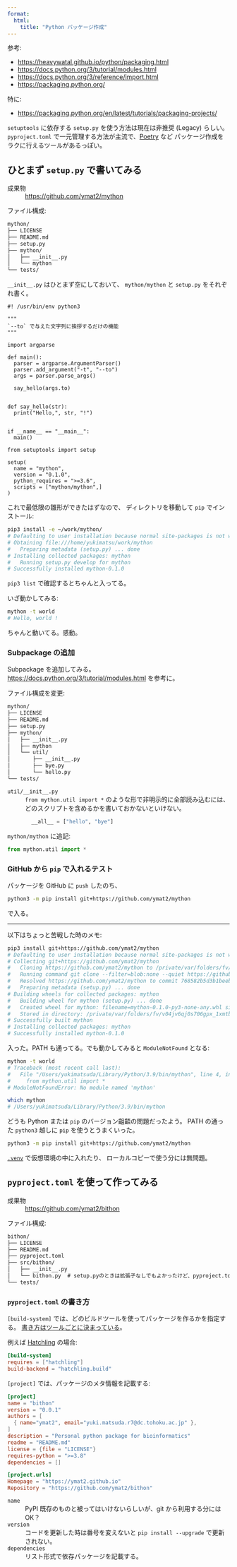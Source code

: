 ```yaml
---
format:
  html:
    title: "Python パッケージ作成"
---
```


参考:

- <https://heavywatal.github.io/python/packaging.html>
- <https://docs.python.org/3/tutorial/modules.html>
- <https://docs.python.org/3/reference/import.html>
- <https://packaging.python.org/>

特に:

- <https://packaging.python.org/en/latest/tutorials/packaging-projects/>

`setuptools` に依存する `setup.py` を使う方法は現在は非推奨 (Legacy) らしい。
`pyproject.toml` で一元管理する方法が主流で、[Poetry](https://python-poetry.org/) など
パッケージ作成をラクに行えるツールがあるっぽい。


## ひとまず `setup.py` で書いてみる

成果物
: <https://github.com/ymat2/mython>

ファイル構成:

```txt
mython/
├── LICENSE
├── README.md
├── setup.py
├── mython/
│   ├── __init__.py
│   └── mython
└── tests/
```

`__init__.py` はひとまず空にしておいて、
`mython/mython` と `setup.py` をそれぞれ書く。

```.python
#! /usr/bin/env python3

"""
`--to` で与えた文字列に挨拶するだけの機能
"""

import argparse

def main():
  parser = argparse.ArgumentParser()
  parser.add_argument("-t", "--to")
  args = parser.parse_args()

  say_hello(args.to)


def say_hello(str):
  print("Hello,", str, "!")


if __name__ == "__main__":
  main()
```

```.python
from setuptools import setup

setup(
  name = "mython",
  version = "0.1.0",
  python_requires = ">=3.6",
  scripts = ["mython/mython",]
)
```


これで最低限の雛形ができたはずなので、
ディレクトリを移動して `pip` でインストール:

```sh
pip3 install -e ~/work/mython/
# Defaulting to user installation because normal site-packages is not writeable
# Obtaining file:///home/yukimatsu/work/mython
#   Preparing metadata (setup.py) ... done
# Installing collected packages: mython
#   Running setup.py develop for mython
# Successfully installed mython-0.1.0
```

`pip3 list` で確認するとちゃんと入ってる。

いざ動かしてみる:

```sh
mython -t world
# Hello, world !
```

ちゃんと動いてる。感動。

### Subpackage の追加

Subpackage を追加してみる。
<https://docs.python.org/3/tutorial/modules.html> を参考に。

ファイル構成を変更:

```txt
mython/
├── LICENSE
├── README.md
├── setup.py
├── mython/
│   ├── __init__.py
│   ├── mython
│   └── util/
│       ├── __init__.py
│       ├── bye.py
│       └── hello.py
└── tests/
```

`util/__init__.py`
: `from mython.util import *` のような形で非明示的に全部読み込むには、
  どのスクリプトを含めるかを書いておかないといけない。
: ```python
  __all__ = ["hello", "bye"]
  ```

`mython/mython` に追記:

```python
from mython.util import *
```

### GitHub から `pip` で入れるテスト

パッケージを GitHub に `push` したのち、

```sh
python3 -m pip install git+https://github.com/ymat2/mython
```

で入る。

***

以下はちょっと苦戦した時のメモ:

```sh
pip3 install git+https://github.com/ymat2/mython
# Defaulting to user installation because normal site-packages is not writeable
# Collecting git+https://github.com/ymat2/mython
#   Cloning https://github.com/ymat2/mython to /private/var/folders/fv/v04jv6qj0s706gpx_1xmtb6h0000gn/T/pip-req-build-wybszzlv
#   Running command git clone --filter=blob:none --quiet https://github.com/ymat2/mython /private/var/folders/fv/v04jv6qj0s706gpx_1xmtb6h0000gn/T/pip-req-build-wybszzlv
#   Resolved https://github.com/ymat2/mython to commit 768582b5d3b1beeb907c7069ad9e1262ceff8e8a
#   Preparing metadata (setup.py) ... done
# Building wheels for collected packages: mython
#   Building wheel for mython (setup.py) ... done
#   Created wheel for mython: filename=mython-0.1.0-py3-none-any.whl size=2184 sha256=e027f1c56c0875027c675bae7ed8e6e930d5eda94ba56a3c89c8ab7a44d5c9cd
#   Stored in directory: /private/var/folders/fv/v04jv6qj0s706gpx_1xmtb6h0000gn/T/pip-ephem-wheel-cache-h9514znu/wheels/ff/f8/78/b8c23ba02469077c837d9d6e6265973e5322a7fae67b897fdf
# Successfully built mython
# Installing collected packages: mython
# Successfully installed mython-0.1.0
```

入った。PATH も通ってる。でも動かしてみると `ModuleNotFound` となる:

```sh
mython -t world
# Traceback (most recent call last):
#   File "/Users/yukimatsuda/Library/Python/3.9/bin/mython", line 4, in <module>
#     from mython.util import *
# ModuleNotFoundError: No module named 'mython'

which mython
# /Users/yukimatsuda/Library/Python/3.9/bin/mython
```

どうも Python または `pip` のバージョン齟齬の問題だったよう。
PATH の通った `python3` 越しに `pip` を使うとうまくいった。

```sh
python3 -m pip install git+https://github.com/ymat2/mython
```

[`.venv`](./install.qmd) で仮想環境の中に入れたり、
ローカルコピーで使う分には無問題。


## `pyproject.toml` を使って作ってみる

成果物
: <https://github.com/ymat2/bithon>

ファイル構成:

```txt
bithon/
├── LICENSE
├── README.md
├── pyproject.toml
├── src/bithon/
│   ├── __init__.py
│   └── bithon.py  # setup.pyのときは拡張子なしでもよかったけど、pyproject.tomlではNGらしい?
└── tests/
```

### `pyproject.toml` の書き方

`[build-system]` では、どのビルドツールを使ってパッケージを作るかを指定する。
[書き方はツールごとに決まっている](https://packaging.python.org/en/latest/tutorials/packaging-projects/#creating-pyproject-toml)。

例えば [Hatchling](https://pypi.org/project/hatchling/) の場合:

```.toml
[build-system]
requires = ["hatchling"]
build-backend = "hatchling.build"
```

`[project]` では、パッケージのメタ情報を記載する:

```.toml
[project]
name = "bithon"
version = "0.0.1"
authors = [
  { name="ymat2", email="yuki.matsuda.r7@dc.tohoku.ac.jp" },
]
description = "Personal python package for bioinformatics"
readme = "README.md"
license = {file = "LICENSE"}
requires-python = ">=3.8"
dependencies = []

[project.urls]
Homepage = "https://ymat2.github.io"
Repository = "https://github.com/ymat2/bithon"
```

`name`
: PyPI 既存のものと被ってはいけないらしいが、git から利用する分には OK？

`version`
: コードを更新した時は番号を変えないと
  `pip install --upgrade` で更新されない。

`dependencies`
: リスト形式で依存パッケージを記載する。
